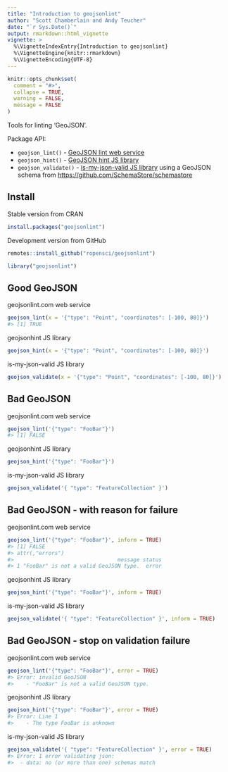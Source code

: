 ```yaml
---
title: "Introduction to geojsonlint"
author: "Scott Chamberlain and Andy Teucher"
date: "`r Sys.Date()`"
output: rmarkdown::html_vignette
vignette: >
  %\VignetteIndexEntry{Introduction to geojsonlint}
  %\VignetteEngine{knitr::rmarkdown}
  %\VignetteEncoding{UTF-8}
---
```


```r
knitr::opts_chunk$set(
  comment = "#>",
  collapse = TRUE,
  warning = FALSE, 
  message = FALSE
)
```

Tools for linting 'GeoJSON'.

Package API:

* `geojson_lint()` - [GeoJSON lint web service](http://geojsonlint.com/)
* `geojson_hint()` - [GeoJSON hint JS library](https://www.npmjs.com/package/geojsonhint)
* `geojson_validate()` - [is-my-json-valid JS library](https://www.npmjs.com/package/is-my-json-valid) using a GeoJSON
schema from [https://github.com/SchemaStore/schemastore](https://github.com/SchemaStore/schemastore)

## Install

Stable version from CRAN

```r
install.packages("geojsonlint")
```

Development version from GitHub

```r
remotes::install_github("ropensci/geojsonlint")
```

```r
library("geojsonlint")
```

## Good GeoJSON

geojsonlint.com web service

```r
geojson_lint(x = '{"type": "Point", "coordinates": [-100, 80]}')
#> [1] TRUE
```

geojsonhint JS library

```r
geojson_hint(x = '{"type": "Point", "coordinates": [-100, 80]}')
```

is-my-json-valid JS library

```r
geojson_validate(x = '{"type": "Point", "coordinates": [-100, 80]}')
```

## Bad GeoJSON

geojsonlint.com web service

```r
geojson_lint('{"type": "FooBar"}')
#> [1] FALSE
```

geojsonhint JS library

```r
geojson_hint('{"type": "FooBar"}')
```

is-my-json-valid JS library

```r
geojson_validate('{ "type": "FeatureCollection" }')
```

## Bad GeoJSON - with reason for failure

geojsonlint.com web service

```r
geojson_lint('{"type": "FooBar"}', inform = TRUE)
#> [1] FALSE
#> attr(,"errors")
#>                                 message status
#> 1 "FooBar" is not a valid GeoJSON type.  error
```

geojsonhint JS library

```r
geojson_hint('{"type": "FooBar"}', inform = TRUE)
```

is-my-json-valid JS library

```r
geojson_validate('{ "type": "FeatureCollection" }', inform = TRUE)
```

## Bad GeoJSON - stop on validation failure

geojsonlint.com web service

```r
geojson_lint('{"type": "FooBar"}', error = TRUE)
#> Error: invalid GeoJSON 
#>    - "FooBar" is not a valid GeoJSON type.
```

geojsonhint JS library

```r
geojson_hint('{"type": "FooBar"}', error = TRUE)
#> Error: Line 1
#>    - The type FooBar is unknown
```

is-my-json-valid JS library

```r
geojson_validate('{ "type": "FeatureCollection" }', error = TRUE)
#> Error: 1 error validating json:
#> 	- data: no (or more than one) schemas match
```
